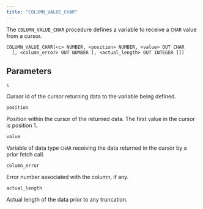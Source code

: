 ```yaml
---
title: "COLUMN_VALUE_CHAR"
---
```


The `COLUMN_VALUE_CHAR` procedure defines a variable to receive a `CHAR` value from a cursor.

```text
COLUMN_VALUE_CHAR(<c> NUMBER, <position> NUMBER, <value> OUT CHAR
  [, <column_error> OUT NUMBER [, <actual_length> OUT INTEGER ]])
```

## Parameters

`c`

 Cursor id of the cursor returning data to the variable being defined.

`position`

 Position within the cursor of the returned data. The first value in the cursor is position 1.

`value`

 Variable of data type `CHAR` receiving the data returned in the cursor by a prior fetch call.

`column_error`

 Error number associated with the column, if any.

`actual_length`

 Actual length of the data prior to any truncation.
